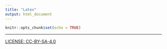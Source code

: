 ```yaml
---
title: "Latex"
output: html_document
---
```


```r
knitr::opts_chunk$set(echo = TRUE)
```

----
[LICENSE: CC-BY-SA-4.0](LICENSE)